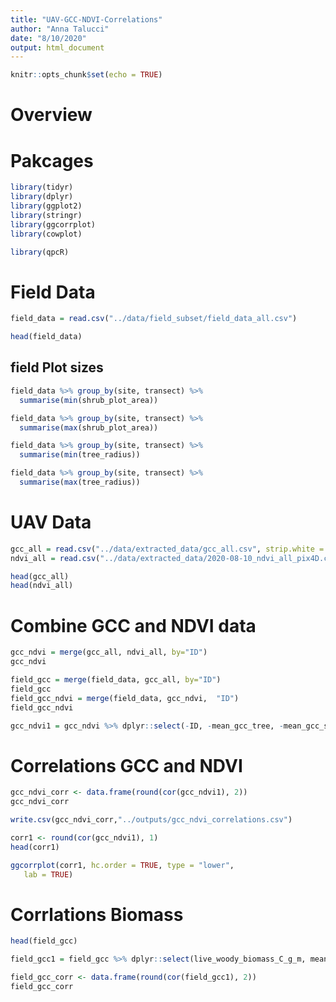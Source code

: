 ```yaml
---
title: "UAV-GCC-NDVI-Correlations"
author: "Anna Talucci"
date: "8/10/2020"
output: html_document
---
```


```r
knitr::opts_chunk$set(echo = TRUE)
```

# Overview


# Pakcages
```r
library(tidyr)
library(dplyr)
library(ggplot2)
library(stringr)
library(ggcorrplot)
library(cowplot)

library(qpcR)
```


# Field Data
```r
field_data = read.csv("../data/field_subset/field_data_all.csv")
```

```r
head(field_data)
```

## field Plot sizes

```r
field_data %>% group_by(site, transect) %>% 
  summarise(min(shrub_plot_area))
```

```r
field_data %>% group_by(site, transect) %>% 
  summarise(max(shrub_plot_area))
```

```r
field_data %>% group_by(site, transect) %>% 
  summarise(min(tree_radius))
```

```r
field_data %>% group_by(site, transect) %>% 
  summarise(max(tree_radius))
```

# UAV Data

```r
gcc_all = read.csv("../data/extracted_data/gcc_all.csv", strip.white = TRUE)
ndvi_all = read.csv("../data/extracted_data/2020-08-10_ndvi_all_pix4D.csv", strip.white = TRUE)
```

```r
head(gcc_all)
head(ndvi_all)
```




# Combine GCC and NDVI data

```r
gcc_ndvi = merge(gcc_all, ndvi_all, by="ID")
gcc_ndvi

field_gcc = merge(field_data, gcc_all, by="ID") 
field_gcc
field_gcc_ndvi = merge(field_data, gcc_ndvi,  "ID")
field_gcc_ndvi
```

```r
gcc_ndvi1 = gcc_ndvi %>% dplyr::select(-ID, -mean_gcc_tree, -mean_gcc_shrub, -mean_ndvi_tree, -mean_ndvi_shrub)
```


# Correlations GCC and NDVI
```r
gcc_ndvi_corr <- data.frame(round(cor(gcc_ndvi1), 2))
gcc_ndvi_corr
```

```r
write.csv(gcc_ndvi_corr,"../outputs/gcc_ndvi_correlations.csv")
```


```r
corr1 <- round(cor(gcc_ndvi1), 1)
head(corr1)
```
```r
ggcorrplot(corr1, hc.order = TRUE, type = "lower",
   lab = TRUE)
```

# Corrlations Biomass
```r
head(field_gcc)
```



```r
field_gcc1 = field_gcc %>% dplyr::select(live_woody_biomass_C_g_m, mean_gcc_25cm:mean_gcc_10m)
```

```r
field_gcc_corr <- data.frame(round(cor(field_gcc1), 2))
field_gcc_corr
```